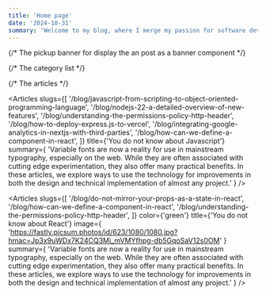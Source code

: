 ```yaml
---
title: 'Home page'
date: '2024-10-31'
summary: 'Welcome to my blog, where I merge my passion for software development with a deep commitment to continuous learning. As a Software Engineer driven by curiosity and the thrill of innovation, I believe that the tech world is a never-ending adventure. Every line of code, every new framework, and every solved problem is a step forward in this exhilarating journey.'
---
```


{/* The pickup banner for display the an post as a banner component */}

<Banner />

{/* The category list */}

<CategoryList />

{/* The articles */}

<Articles
  slugs={[
    '/blog/javascript-from-scripting-to-object-oriented-programming-language',
    '/blog/nodejs-22-a-detailed-overview-of-new-features',
    '/blog/understanding-the-permissions-policy-http-header',
    '/blog/how-to-deploy-express.js-to-vercel',
    '/blog/integrating-google-analytics-in-nextjs-with-third-parties',
    '/blog/how-can-we-define-a-component-in-react',
  ]}
  title={'You do not know about Javascript'}
  summary={
    'Variable fonts are now a reality for use in mainstream typography, especially on the web. While they are often associated with cutting edge experimentation, they also offer many practical benefits. In these articles, we explore ways to use the technology for improvements in both the design and technical implementation of almost any project.'
  }
/>

<Articles
  slugs={[
    '/blog/do-not-mirror-your-props-as-a-state-in-react',
    '/blog/how-can-we-define-a-component-in-react',
    '/blog/understanding-the-permissions-policy-http-header',
  ]}
  color={'green'}
  title={'You do not know about React'}
  image={
    'https://fastly.picsum.photos/id/623/1080/1080.jpg?hmac=Jp3x9uWDx7K24CQ3Mi_mVMYfhpg-db5GqoSaV12s0OM'
  }
  summary={
    'Variable fonts are now a reality for use in mainstream typography, especially on the web. While they are often associated with cutting edge experimentation, they also offer many practical benefits. In these articles, we explore ways to use the technology for improvements in both the design and technical implementation of almost any project.'
  }
/>
